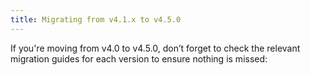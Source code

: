 ```yaml
---
title: Migrating from v4.1.x to v4.5.0
---
```

<Card title="Upgrading from an older version?" icon ="question">
</Card>

If you're moving from v4.0 to v4.5.0, don’t forget to check the relevant migration guides for each version to ensure nothing is missed:

<Card title ="Migrating from v4.0 to v4.1" href ="../v4.1.0-may-2024/migrating-from-v3.4.x-to-v4.1" icon ="link">
</Card>

